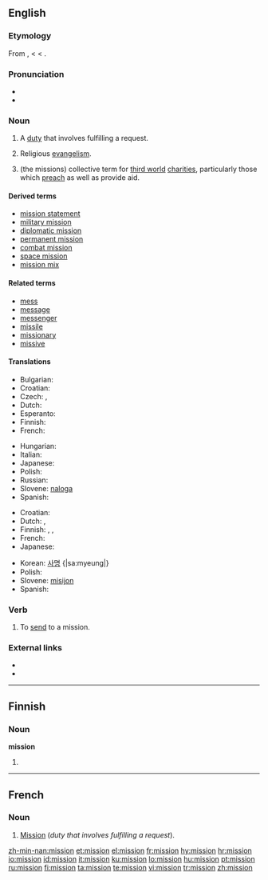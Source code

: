 ==English==
{{wikipedia}}

===Etymology===
From {{etyl|fr}} {{term|mission|lang=fr||a sending, a mission}}, {{etyl|fro}} {{term|mission||expense|lang=fro}} < {{etyl|la}} {{term|missio|lang=la||a sending, sending away, despatching, discharging, release, remission, cessation}} < {{term|mittere||to send}}.

===Pronunciation===
* {{audio|en-us-mission.ogg|Audio (US)}}
* {{rhymes|ɪʃən}}

===Noun===
{{en-noun|missions|-}}

# {{countable}} A [[duty]] that involves fulfilling a request.
# {{uncountable}} Religious [[evangelism]].
# {{uncountable}} (the missions) collective term for [[third world]] [[charities]], particularly those which [[preach]] as well as provide aid.

====Derived terms====
* [[mission statement]]
* [[military mission]]
* [[diplomatic mission]]
* [[permanent mission]]
* [[combat mission]]
* [[space mission]]
* [[mission mix]]

====Related terms====
* [[mess]]
* [[message]]
* [[messenger]]
* [[missile]] 
* [[missionary]]
* [[missive]]

====Translations====
{{trans-top|duty that involves fulfilling a request}}
* Bulgarian: {{t+|bg|мисия|f|sc=Cyrl}}
* Croatian: {{t+|hr|misija|f}}
* Czech: {{t-|cs|poslání|n}}, {{t-|cs|mise|f}}
* Dutch: {{t-|nl|missie|f}}
* Esperanto: {{t|eo|misio|xs=Esperanto}}
* Finnish: {{t+|fi|tehtävä}}
* French: {{t+|fr|mission|f}}
{{trans-mid}}
* Hungarian: {{t+|hu|küldetés}}
* Italian: {{t+|it|missione|f}}
* Japanese: {{t+|ja|任務|tr=ninmu|sc=Jpan}}
* Polish: {{t-|pl|misja|f}}
* Russian: {{t+|ru|миссия|f|tr=míssija|sc=Cyrl}}
* Slovene: [[naloga]] {{f}}
* Spanish: {{t-|es|misión|f}}
{{trans-bottom}}

{{trans-top|religious evangelism}}
* Croatian: {{t+|hr|misija|f}}
* Dutch: {{t-|nl|missie|f}}, {{t|nl|zending|f}}
* Finnish: {{t-|fi|missio}}, {{t-|fi|lähetys}}, {{t-|fi|lähetystyö}}
* French: {{t+|fr|mission|f}}
* Japanese: {{t|ja|伝道|tr=dendō|sc=Jpan}}
{{trans-mid}}
* Korean: [[사명]] {|sa:myeung|}
* Polish: {{t-|pl|misja|f}}
* Slovene: [[misijon]] {{m}}
* Spanish: {{t-|es|misión|f}}
{{trans-bottom}}

===Verb===
{{en-verb}}

# {{transitive}} To [[send]] to a mission.

===External links===
* {{R:Webster 1913}}
* {{R:Century 1911}}

----

==Finnish==

===Noun===
'''mission'''

# {{fi-form of|type=noun|case=genitive|pl=singular|[[missio]]}}

----

==French==

===Noun===
{{fr-noun|f}}

# [[mission#English|Mission]] (''duty that involves fulfilling a request'').

[[zh-min-nan:mission]]
[[et:mission]]
[[el:mission]]
[[fr:mission]]
[[hy:mission]]
[[hr:mission]]
[[io:mission]]
[[id:mission]]
[[it:mission]]
[[ku:mission]]
[[lo:mission]]
[[hu:mission]]
[[pt:mission]]
[[ru:mission]]
[[fi:mission]]
[[ta:mission]]
[[te:mission]]
[[vi:mission]]
[[tr:mission]]
[[zh:mission]]